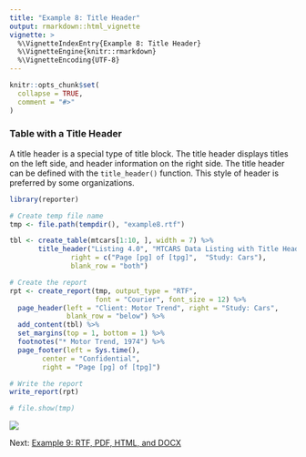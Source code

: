 ```yaml
---
title: "Example 8: Title Header"
output: rmarkdown::html_vignette
vignette: >
  %\VignetteIndexEntry{Example 8: Title Header}
  %\VignetteEngine{knitr::rmarkdown}
  %\VignetteEncoding{UTF-8}
---
```


```r
knitr::opts_chunk$set(
  collapse = TRUE,
  comment = "#>"
)
```

### Table with a Title Header

A title header is a special type of title block.  The title header displays
titles on the left side, and header information on the right side.  The 
title header can be defined with the `title_header()` function.  This style of 
header is preferred by some organizations.

```r
library(reporter)

# Create temp file name
tmp <- file.path(tempdir(), "example8.rtf")

tbl <- create_table(mtcars[1:10, ], width = 7) %>% 
       title_header("Listing 4.0", "MTCARS Data Listing with Title Header", 
               right = c("Page [pg] of [tpg]",  "Study: Cars"),
               blank_row = "both") 

# Create the report
rpt <- create_report(tmp, output_type = "RTF",
                     font = "Courier", font_size = 12) %>% 
  page_header(left = "Client: Motor Trend", right = "Study: Cars",
              blank_row = "below") %>% 
  add_content(tbl) %>% 
  set_margins(top = 1, bottom = 1) %>% 
  footnotes("* Motor Trend, 1974") %>% 
  page_footer(left = Sys.time(), 
        center = "Confidential", 
        right = "Page [pg] of [tpg]")

# Write the report
write_report(rpt)

# file.show(tmp)
```
<img src="../man/images/e8.png"/>

Next: [Example 9: RTF, PDF, HTML, and DOCX](reporter-rtf.html)
